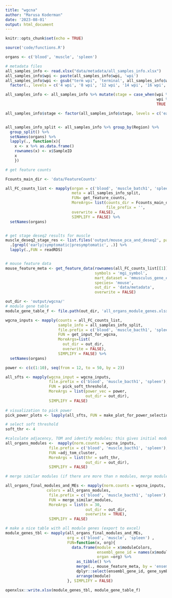 ```yaml
---
title: "wgcna"
author: "Marusa Koderman"
date: '2023-08-01'
output: html_document
---
```


```r
knitr::opts_chunk$set(echo = TRUE)
```

```r
source('code/functions.R')
```

```r

organs <- c('blood', 'muscle', 'spleen')

# metadata files
all_samples_info <- read.xlsx("data/metadata/all_samples_info.xlsx")
all_samples_info$wpi <- paste(all_samples_info$wpi, 'wpi')
all_samples_info$wpi <- gsub("term wpi", 'terminal', all_samples_info$wpi) %>%
  factor(., levels = c('4 wpi', '8 wpi', '12 wpi', '14 wpi', '16 wpi', '18 wpi', '20 wpi','terminal')) 

all_samples_info <- all_samples_info %>% mutate(stage = case_when(wpi %in% c('4 wpi', '8 wpi') ~ 'early', 
                                                                  wpi %in% c('12 wpi', '14 wpi', '16 wpi') ~ 'presymptomatic', 
                                                                  TRUE ~ 'symptomatic'))

all_samples_info$stage <- factor(all_samples_info$stage, levels = c('early', 'presymptomatic', 'symptomatic'))


all_samples_info_split <- all_samples_info %>% group_by(Region) %>% 
  group_split() %>%
  setNames(organs) %>%
  lapply(., function(x){
    x <- x %>% as.data.frame()
    rownames(x) <- x$SampleID
    x
    })

# get feature counts 

Fcounts_main_dir <- 'data/FeatureCounts'

all_FC_counts_list <- mapply(organ = c('blood', 'muscle_batch1', 'spleen'),
                             meta = all_samples_info_split,
                             FUN= get_feature_counts,
                             MoreArgs= list(counts_dir = Fcounts_main_dir,
                                            file_prefix = '', 
                             overwrite = FALSE),
                             SIMPLIFY = FALSE) %>%
  setNames(organs)


# get stage deseq2 results for muscle
muscle_deseq2_stage_res <- list.files('output/mouse_pca_and_deseq2', pattern ='.*muscle_deseq2_results.nice.rds', full.names = TRUE) %>%
  .[grepl('early|symptomatic|presymptomatic', .)] %>%
  lapply(.,FUN = readRDS)


# mouse feature data
mouse_feature_meta <- get_feature_data(rownames(all_FC_counts_list[[1]]), 
                                       symbols = 'mgi_symbol', 
                                       mart_dataset = 'mmusculus_gene_ensembl', 
                                       species= 'mouse', 
                                       out_dir = 'data/metadata', 
                                       overwrite = FALSE)
```

```r
out_dir <- 'output/wgcna/'
# module gene table
module_gene_table_f <- file.path(out_dir, 'all_organs_module_genes.xlsx')
```


```r
wgcna_inputs <- mapply(counts = all_FC_counts_list,
                       sample_info = all_samples_info_split, 
                       file.prefix = c('blood', 'muscle_bacth1', 'spleen'), 
                       FUN = get_input_for_wgcna, 
                       MoreArgs=list(
                         out_dir = out_dir, 
                         overwrite = FALSE), 
                       SIMPLIFY = FALSE) %>%
  setNames(organs)
```


```r
power <- c(c(1:10), seq(from = 12, to = 50, by = 2))

all_sfts <- mapply(wgcna_input = wgcna_inputs,
                   file.prefix = c('blood', 'muscle_bacth1', 'spleen'), 
                   FUN = pick_soft_threshold, 
                   MoreArgs = list(power_vec = power, 
                                   out_dir = out_dir), 
                   SIMPLIFY = FALSE)
                  
# visualization to pick power
pick_power_plots <- lapply(all_sfts, FUN = make_plot_for_power_selection)

# select soft threshold
soft_thr <- 4
```

```r
#calculate adjacency, TOM and identify modules; this gives initial modules, before merging of similar modules
all_organs_modules <-  mapply(norm.counts = wgcna_inputs,
                   file.prefix = c('blood', 'muscle_bacth1', 'spleen'), 
                   FUN =adj_tom_cluster, 
                   MoreArgs = list(thr = soft_thr, 
                                   out_dir = out_dir), 
                   SIMPLIFY = FALSE)

# merge similar modules (if there are more than n modules, merge modules whose expression profiles are very similar)

all_organs_final_modules_and_MEs <- mapply(norm.counts = wgcna_inputs,
                  colors = all_organs_modules, 
                   file.prefix = c('blood', 'muscle_bacth1', 'spleen'), 
                   FUN = merge_similar_modules, 
                   MoreArgs = list(n = 30, 
                                   out_dir = out_dir, 
                                   overwrite = TRUE), 
                   SIMPLIFY = FALSE)

# make a nice table with all module genes (export to excel)
module_genes_tbl <- mapply(all_organs_final_modules_and_MEs, 
                           org = c('blood', 'muscle', 'spleen') , 
                           FUN=function(x, org){
                             data.frame(module = x$moduleColors, 
                                        ensembl_gene_id = names(x$moduleColors), 
                                        organ =org) %>% 
                               as_tibble() %>%
                               merge(., mouse_feature_meta, by = 'ensembl_gene_id', all.x = TRUE, all.y = FALSE) %>%
                               dplyr::select(ensembl_gene_id, gene_symbol, module, organ) %>%
                               arrange(module)
                           }, SIMPLIFY = FALSE)

openxlsx::write.xlsx(module_genes_tbl, module_gene_table_f)


```

```r

```



